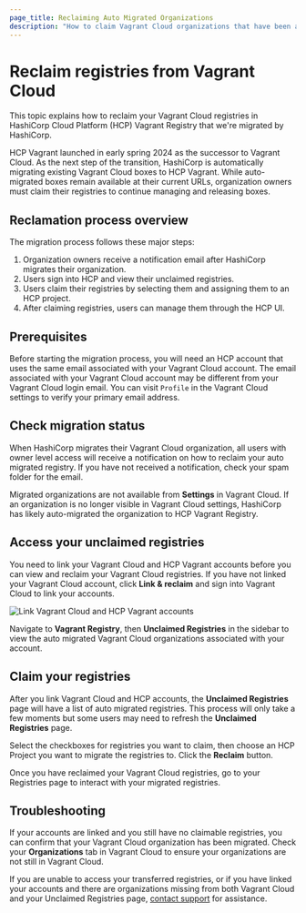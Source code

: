 ```yaml
---
page_title: Reclaiming Auto Migrated Organizations
description: "How to claim Vagrant Cloud organizations that have been auto migrated to HCP Vagrant Registry"
---
```


# Reclaim registries from Vagrant Cloud

This topic explains how to reclaim your Vagrant Cloud registries in HashiCorp Cloud Platform (HCP) Vagrant Registry that we're migrated by HashiCorp. 

HCP Vagrant launched in early spring 2024 as the successor to Vagrant Cloud. As the next step of the transition, HashiCorp is automatically migrating existing Vagrant Cloud boxes to HCP Vagrant. While auto-migrated boxes remain available at their current URLs, organization owners must claim their registries to continue managing and releasing boxes.

## Reclamation process overview

The migration process follows these major steps:

1. Organization owners receive a notification email after HashiCorp migrates their organization.
1. Users sign into HCP and view their unclaimed registries.
1. Users claim their registries by selecting them and assigning them to an HCP project.
1. After claiming registries, users can manage them through the HCP UI.

## Prerequisites

Before starting the migration process, you will need an HCP account that uses the same email associated with your Vagrant Cloud account. The email associated with your Vagrant Cloud account may be different from your Vagrant Cloud login email. You can visit `Profile` in the Vagrant Cloud settings to verify your primary email address.

## Check migration status

When HashiCorp migrates their Vagrant Cloud organization, all users with owner level access will receive a notification on how to reclaim your auto migrated registry. If you have not received a notification, check your spam folder for the email.

Migrated organizations are not available from **Settings** in Vagrant Cloud. If an organization is no longer visible in Vagrant Cloud settings, HashiCorp has likely auto-migrated the organization to HCP Vagrant Registry.

## Access your unclaimed registries

You need to link your Vagrant Cloud and HCP Vagrant accounts before you can view and reclaim your Vagrant Cloud registries. If you have not linked your Vagrant Cloud account, click **Link & reclaim** and sign into Vagrant Cloud to link your accounts.

![Link Vagrant Cloud and HCP Vagrant accounts](/img/docs/vagrant/link-accounts.png)

Navigate to **Vagrant Registry**, then **Unclaimed Registries** in the sidebar to view the auto migrated Vagrant Cloud organizations associated with your account.

## Claim your registries

After you link Vagrant Cloud and HCP accounts, the **Unclaimed Registries** page will have a list of auto migrated registries. This process will only take a few moments but some users may need to refresh the **Unclaimed Registries** page.

Select the checkboxes for registries you want to claim, then choose an HCP Project you want to migrate the registries to. Click the **Reclaim** button.

Once you have reclaimed your Vagrant Cloud registries, go to your Registries page to interact with your migrated registries.

## Troubleshooting

If your accounts are linked and you still have no claimable registries, you can confirm that your Vagrant Cloud organization has been migrated. Check your **Organizations** tab in Vagrant Cloud to ensure your organizations are not still in Vagrant Cloud.

If you are unable to access your transferred registries, or if you have linked your accounts and there are organizations missing from both Vagrant Cloud and your Unclaimed Registries page, [contact support](/vagrant/intro/support) for assistance.
